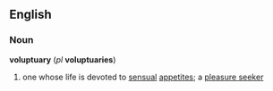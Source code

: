 ==English==
=== Noun ===
'''voluptuary''' (''pl'' '''voluptuaries''')
# one whose life is devoted to [[sensual]] [[appetites]]; a [[pleasure seeker]]